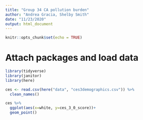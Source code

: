 ```yaml
---
title: "Group 34 CA pollution burden"
author: "Andrea Gracia, Shelby Smith"
date: "11/23/2020"
output: html_document
---
```


```r
knitr::opts_chunk$set(echo = TRUE)
```

# Attach packages and load data 
```r
library(tidyverse)
library(janitor)
library(here)

ces <- read.csv(here("data", "ces3demographics.csv")) %>% 
  clean_names()
```

```r
ces %>% 
  ggplot(aes(x=white, y=ces_3_0_score))+
  geom_point()
```

